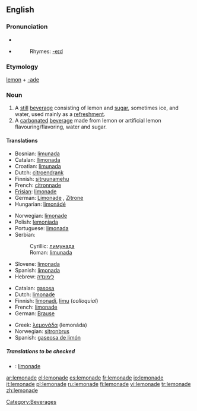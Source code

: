 ==English==

===Pronunciation===
* {{IPA|/ˌlɛmənˈeɪd/}}
* {{SAMPA|/%lEm@n"eId/}}
*:Rhymes: [[Rhymes:English:-eɪd|-eɪd]]

===Etymology===
[[lemon]] + [[-ade]]

===Noun===
{{en-noun|s|-}}

# A [[still]] [[beverage]] consisting of lemon and [[sugar]], sometimes ice, and water, used mainly as a [[refreshment]].
# A [[carbonated]] [[beverage]] made from lemon or artificial lemon flavouring/flavoring, water and sugar.

====Translations====
{{trans-top|still beverage}}
*Bosnian: [[limunada#Bosnian|limunada]] {{f}}
*Catalan: [[llimonada]] {{f}}
*Croatian: [[limunada#Croatian|limunada]] {{f}}
*Dutch: [[citroendrank]] {{m}}
*Finnish: [[sitruunamehu]]
*French: [[citronnade]] {{f}}
*[[Frisian]]: [[limonade]]
*German: [[Limonade]] {{f}}, [[Zitrone]] {{f}}
*Hungarian: [[limonádé]]
{{trans-mid}}
*Norwegian: [[limonade]] {{m}}
*Polish: [[lemoniada]] {{f}}
*Portuguese: [[limonada]] {{f}}
*Serbian:
*:Cyrillic: [[лимунада#Serbian|лимунада]] {{f}}
*:Roman: [[limunada#Serbian|limunada]] {{f}}
*Slovene: [[limonada]] {{f}}
*Spanish: [[limonada]] {{f}}
*Hebrew: [[לימונדה]]
{{trans-bottom}}

{{trans-top|carbonated beverage}}
*Catalan: [[gasosa]] {{f}}
*Dutch: [[limonade]] {{m}}
*Finnish: [[limonadi]], [[limu]] (''colloquial'')
*French: [[limonade]] {{f}}
*German: [[Brause]] {{f}}
{{trans-mid}}
*Greek: [[λεμονάδα]] (lemonáda) {{f}}
*Norwegian: [[sitronbrus]] {{m}}
*Spanish: [[gaseosa de limón]] {{f}}
{{trans-bottom}}

=====Translations to be checked=====
{{checktrans}}
*{{ttbc|Frisian}}: [[limonade]]

[[Category:Beverages]]

[[ar:lemonade]]
[[el:lemonade]]
[[es:lemonade]]
[[fr:lemonade]]
[[io:lemonade]]
[[it:lemonade]]
[[pl:lemonade]]
[[ru:lemonade]]
[[fi:lemonade]]
[[vi:lemonade]]
[[tr:lemonade]]
[[zh:lemonade]]